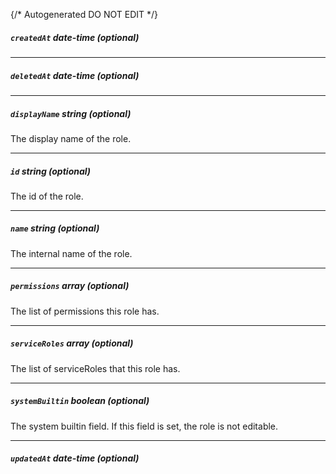 {/* Autogenerated DO NOT EDIT  */}
##### `createdAt` _date-time (optional)_

---
##### `deletedAt` _date-time (optional)_

---
##### `displayName` _string (optional)_
The display name of the role.

---
##### `id` _string (optional)_
The id of the role.

---
##### `name` _string (optional)_
The internal name of the role.

---
##### `permissions` _array (optional)_
The list of permissions this role has.

---
##### `serviceRoles` _array (optional)_
The list of serviceRoles that this role has.

---
##### `systemBuiltin` _boolean (optional)_
The system builtin field. If this field is set, the role is not editable.

---
##### `updatedAt` _date-time (optional)_


